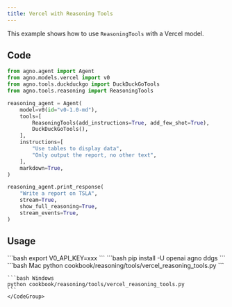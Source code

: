 ```yaml
---
title: Vercel with Reasoning Tools
---
```


This example shows how to use `ReasoningTools` with a Vercel model.

## Code

```python cookbook/reasoning/tools/vercel_reasoning_tools.py
from agno.agent import Agent
from agno.models.vercel import v0
from agno.tools.duckduckgo import DuckDuckGoTools
from agno.tools.reasoning import ReasoningTools

reasoning_agent = Agent(
    model=v0(id="v0-1.0-md"),
    tools=[
        ReasoningTools(add_instructions=True, add_few_shot=True),
        DuckDuckGoTools(),
    ],
    instructions=[
        "Use tables to display data",
        "Only output the report, no other text",
    ],
    markdown=True,
)

reasoning_agent.print_response(
    "Write a report on TSLA",
    stream=True,
    show_full_reasoning=True,
    stream_events=True,
)
```

## Usage

<Steps>
  <Snippet file="create-venv-step.mdx" />

  <Step title="Set your API key">
    ```bash
    export V0_API_KEY=xxx
    ```
  </Step>

  <Step title="Install libraries">
    ```bash
    pip install -U openai agno ddgs
    ```
  </Step>

  <Step title="Run Example">
    <CodeGroup>
    ```bash Mac
    python cookbook/reasoning/tools/vercel_reasoning_tools.py
    ```

    ```bash Windows
    python cookbook/reasoning/tools/vercel_reasoning_tools.py
    ```
    </CodeGroup>
  </Step>

</Steps>